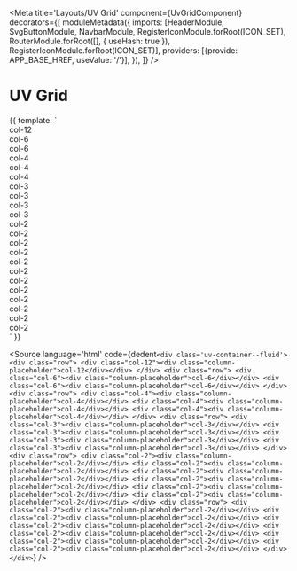 
<Meta
    title='Layouts/UV Grid'
    component={UvGridComponent}
    decorators={[
        moduleMetadata({
            imports: [HeaderModule, SvgButtonModule, NavbarModule, RegisterIconModule.forRoot(ICON_SET), RouterModule.forRoot([], { useHash: true }), RegisterIconModule.forRoot(ICON_SET)],
            providers: [{provide: APP_BASE_HREF, useValue: '/'}],
        }),
    ]}
/>

# UV Grid

<Canvas>
    <Story height="100vh" width="100vw" name="UV Grid">
  {{
    template: 
    `
        <div class='uv-container--fluid'>
            <div class="row">
                <div class="col-12"><div class="column-placeholder">col-12</div></div>
            </div>
            <div class="row">
                <div class="col-6"><div class="column-placeholder">col-6</div></div>
                <div class="col-6"><div class="column-placeholder">col-6</div></div>
            </div>
            <div class="row">
                <div class="col-4"><div class="column-placeholder">col-4</div></div>
                <div class="col-4"><div class="column-placeholder">col-4</div></div>
                <div class="col-4"><div class="column-placeholder">col-4</div></div>
            </div>
            <div class="row">
                <div class="col-3"><div class="column-placeholder">col-3</div></div>
                <div class="col-3"><div class="column-placeholder">col-3</div></div>
                <div class="col-3"><div class="column-placeholder">col-3</div></div>
                <div class="col-3"><div class="column-placeholder">col-3</div></div>
            </div>
            <div class="row">
                <div class="col-2"><div class="column-placeholder">col-2</div></div>
                <div class="col-2"><div class="column-placeholder">col-2</div></div>
                <div class="col-2"><div class="column-placeholder">col-2</div></div>
                <div class="col-2"><div class="column-placeholder">col-2</div></div>
                <div class="col-2"><div class="column-placeholder">col-2</div></div>
                <div class="col-2"><div class="column-placeholder">col-2</div></div>
            </div>
            <div class="row">
                <div class="col-2"><div class="column-placeholder">col-2</div></div>
                <div class="col-2"><div class="column-placeholder">col-2</div></div>
                <div class="col-2"><div class="column-placeholder">col-2</div></div>
                <div class="col-2"><div class="column-placeholder">col-2</div></div>
                <div class="col-2"><div class="column-placeholder">col-2</div></div>
                <div class="col-2"><div class="column-placeholder">col-2</div></div>
            </div>
        </div>
    `
  }}
</Story>
</Canvas>

<Source
  language='html'
  code={dedent`
     <div class='uv-container--fluid'>
            <div class="row">
                <div class="col-12"><div class="column-placeholder">col-12</div></div>
            </div>
            <div class="row">
                <div class="col-6"><div class="column-placeholder">col-6</div></div>
                <div class="col-6"><div class="column-placeholder">col-6</div></div>
            </div>
            <div class="row">
                <div class="col-4"><div class="column-placeholder">col-4</div></div>
                <div class="col-4"><div class="column-placeholder">col-4</div></div>
                <div class="col-4"><div class="column-placeholder">col-4</div></div>
            </div>
            <div class="row">
                <div class="col-3"><div class="column-placeholder">col-3</div></div>
                <div class="col-3"><div class="column-placeholder">col-3</div></div>
                <div class="col-3"><div class="column-placeholder">col-3</div></div>
                <div class="col-3"><div class="column-placeholder">col-3</div></div>
            </div>
            <div class="row">
                <div class="col-2"><div class="column-placeholder">col-2</div></div>
                <div class="col-2"><div class="column-placeholder">col-2</div></div>
                <div class="col-2"><div class="column-placeholder">col-2</div></div>
                <div class="col-2"><div class="column-placeholder">col-2</div></div>
                <div class="col-2"><div class="column-placeholder">col-2</div></div>
                <div class="col-2"><div class="column-placeholder">col-2</div></div>
            </div>
            <div class="row">
                <div class="col-2"><div class="column-placeholder">col-2</div></div>
                <div class="col-2"><div class="column-placeholder">col-2</div></div>
                <div class="col-2"><div class="column-placeholder">col-2</div></div>
                <div class="col-2"><div class="column-placeholder">col-2</div></div>
                <div class="col-2"><div class="column-placeholder">col-2</div></div>
                <div class="col-2"><div class="column-placeholder">col-2</div></div>
            </div>
        </div>
  `}
/>

